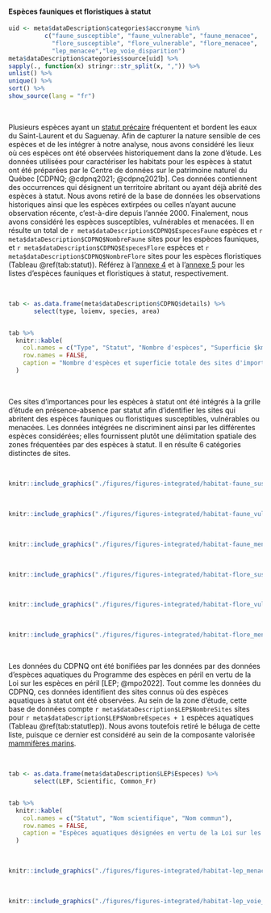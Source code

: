 #### Espèces fauniques et floristiques à statut

```r
uid <- meta$dataDescription$categories$accronyme %in% 
          c("faune_susceptible", "faune_vulnerable", "faune_menacee", 
            "flore_susceptible", "flore_vulnerable", "flore_menacee",
            "lep_menacee","lep_voie_disparition")
meta$dataDescription$categories$source[uid] %>%
sapply(., function(x) stringr::str_split(x, ",")) %>%
unlist() %>%
unique() %>%
sort() %>%
show_source(lang = "fr")
```

<br/>


Plusieurs espèces ayant un [statut précaire](https://www.environnement.gouv.qc.ca/biodiversite/especes/index.htm) fréquentent et bordent les eaux du Saint-Laurent et du Saguenay. Afin de capturer la nature sensible de ces espèces et de les intégrer à notre analyse, nous avons considéré les lieux où ces espèces ont été observées historiquement dans la zone d'étude. Les données utilisées pour caractériser les habitats pour les espèces à statut ont été préparées par le Centre de données sur le patrimoine naturel du Québec [CDPNQ; @cdpnq2021; @cdpnq2021b]. Ces données contiennent des occurrences qui désignent un territoire abritant ou ayant déjà abrité des espèces à statut. Nous avons retiré de la base de données les observations historiques ainsi que les espèces extirpées ou celles n'ayant aucune observation récente, c'est-à-dire depuis l'année 2000. Finalement, nous avons considéré les espèces susceptibles, vulnérables et menacées. Il en résulte un total de `r meta$dataDescription$CDPNQ$EspecesFaune` espèces et `r meta$dataDescription$CDPNQ$NombreFaune` sites pour les espèces fauniques, et `r meta$dataDescription$CDPNQ$EspecesFlore` espèces et `r meta$dataDescription$CDPNQ$NombreFlore` sites pour les espèces floristiques (Tableau \@ref(tab:statut)). Référez à l'[annexe 4](#annexe4) et à l'[annexe 5](#annexe5) pour les listes d'espèces fauniques et floristiques à statut, respectivement.

<br/>

```r
tab <- as.data.frame(meta$dataDescription$CDPNQ$details) %>%
       select(type, loiemv, species, area)


tab %>%
  knitr::kable(
    col.names = c("Type", "Statut", "Nombre d'espèces", "Superficie $km^2$"),
    row.names = FALSE,
    caption = "Nombre d'espèces et superficie totale des sites d'importance pour les espèces fauniques et floristiques à statut dans la zone d'étude [@cdpnq2021; @cdpnq2021b]."
  )
```

<br/>


Ces sites d'importances pour les espèces à statut ont été intégrés à la grille d'étude en présence-absence par statut afin d'identifier les sites qui abritent des espèces fauniques ou floristiques susceptibles, vulnérables ou menacées. Les données intégrées ne discriminent ainsi par les différentes espèces considérées; elles fournissent plutôt une délimitation spatiale des zones fréquentées par des espèces à statut. Il en résulte 6 catégories distinctes de sites.

<br>

```r
knitr::include_graphics("./figures/figures-integrated/habitat-faune_susceptible.png")
```

<br>

```r
knitr::include_graphics("./figures/figures-integrated/habitat-faune_vulnerable.png")
```

<br>

```r
knitr::include_graphics("./figures/figures-integrated/habitat-faune_menacee.png")
```

<br>

```r
knitr::include_graphics("./figures/figures-integrated/habitat-flore_susceptible.png")
```

<br>

```r
knitr::include_graphics("./figures/figures-integrated/habitat-flore_vulnerable.png")
```

<br>

```r
knitr::include_graphics("./figures/figures-integrated/habitat-flore_menacee.png")
```

<br>


Les données du CDPNQ ont été bonifiées par les données par des données d'espèces aquatiques du Programme des espèces en péril en vertu de la Loi sur les espèces en péril [LEP; @mpo2022]. Tout comme les données du CDPNQ, ces données identifient des sites connus où des espèces aquatiques à statut ont été observées. Au sein de la zone d'étude, cette base de données compte `r meta$dataDescription$LEP$NombreSites` sites pour `r meta$dataDescription$LEP$NombreEspeces + 1` espèces aquatiques (Tableau \@ref(tab:statutlep)). Nous avons toutefois retiré le béluga de cette liste, puisque ce dernier est considéré au sein de la composante valorisée [mammifères marins](#mammiferesmarins). 

<br>

```r
tab <- as.data.frame(meta$dataDescription$LEP$Especes) %>%
       select(LEP, Scientific, Common_Fr)


tab %>%
  knitr::kable(
    col.names = c("Statut", "Nom scientifique", "Nom commun"),
    row.names = FALSE,
    caption = "Espèces aquatiques désignées en vertu de la Loi sur les espèces en péril et leur statut [@mpo2022]."
  )
```

<br>

```r
knitr::include_graphics("./figures/figures-integrated/habitat-lep_menacee.png")
```

<br>

```r
knitr::include_graphics("./figures/figures-integrated/habitat-lep_voie_disparition.png")
```
